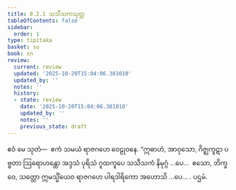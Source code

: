 ```yaml
---
title: 8.2.1 သသီသကသုတ္တ
tableOfContents: false
sidebar:
  order: 1
type: tipitaka
basket: su
book: sn
review:
  current: review
  updated: '2025-10-20T15:04:06.381010'
  updated_by: ''
  notes: ''
  history:
  - state: review
    date: '2025-10-20T15:04:06.381010'
    updated_by: ''
    notes: ''
    previous_state: draft
---
```



<DynamicBreadcrumb />


<ReviewStatus review={frontmatter.review} showDetails={true} />

<HypothesisAnnotation frontmatter={frontmatter} />

<Division number="212" book="sn" e="ch" v="18" p="309">

<Paragraph number="1184" book="sn">
ဧဝံ မေ သုတံ—  ဧကံ သမယံ ရာဇဂဟေ ဝေဠုဝနေ. “ဣဓာဟံ, အာဝုသော, ဂိဇ္ဈကူဋာ ပဗ္ဗတာ ဩရောဟန္တော အဒ္ဒသံ ပုရိသံ ဂူထကူပေ သသီသကံ နိမုဂ္ဂံ …ပေ…  ဧသော, ဘိက္ခဝေ, သတ္တော ဣမသ္မိံယေဝ ရာဇဂဟေ ပါရဒါရိကော အဟောသိ …ပေ… .

</Paragraph>
</Division>

<Paragraph number="1185" type="center" book="sn">
ပဌမံ.
</Paragraph>
